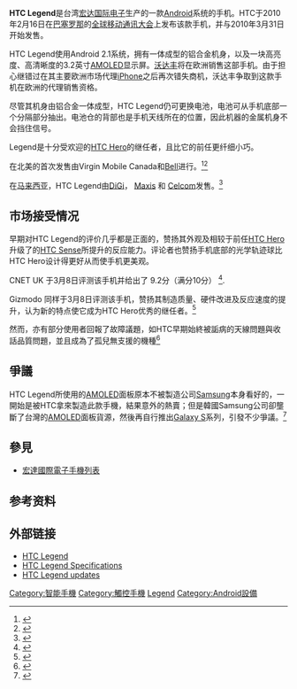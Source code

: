 {{Infobox Mobile
| name = HTC Legend
| image =
| imagesize =
| image2 =
| manufacturer = [[HTC|HTC]]
| predecessor  = [[HTC_Hero|HTC Hero]]
| successor    = [[HTC_Salsa|HTC Salsa]]
| carrier =
| available =April 1, 2010
| os    =[[Android|Android]] 2.1或2.2 带 [[HTC_Sense|HTC Sense]]
| screen =320 × 480 [[pixel|px]], {{convert|3.2|in|mm|abbr=on}}, [[HVGA|HVGA]], [[AMOLED|AMOLED]]
| exterior_screen =
| ringtone =
| music =
| camera =5 [[pixel#Megapixel|megapixel]] 带有 [[自动对焦|自动对焦]]。宽屏照片捕捉及地理信息标记
| memory =384 [[Megabyte|MB]] [[随机存取存储器|RAM]]<br />512 [[Megabyte|MB]] [[只读存储器|ROM]]
| networks =
| battery =1300 [[mAh|mAh]]<br />可充电[[锂电池|锂电池]]
| connectivity =[[Wi-Fi|Wi-Fi]] (802.11 b/g)， [[Bluetooth|蓝牙2.1]]及增强数据传输技术， [[GSM|GSM 850 900 1800 1900]] MHz [[HSPA|HSPA]]/[[WCDMA|WCDMA]] 900 2100 MHz, [[GPS|GPS]]
| size =
| form = [[Bar_(form)|Slate]] [[smartphone|smartphone]]
| weight ={{convert|126|g|oz|abbr=on}} <ref>{{cite news | title=HTC Legend Specification | url=http://www.htc.com/www/product/legend/specification.html | deadurl=yes | archiveurl=https://web.archive.org/web/20101230013207/http://www.htc.com/www/product/legend/specification.html | archivedate=2010-12-30 | accessdate=2010-07-17 }}</ref>
}}

'''HTC Legend'''是台湾[[宏达国际电子|宏达国际电子]]生产的一款[[Android|Android]]系统的手机。HTC于2010年2月16日在[[巴塞罗那|巴塞罗那]]的[[全球移动通讯大会|全球移动通讯大会]]上发布该款手机，并与2010年3月31日开始发售。

HTC Legend使用Android 2.1系统，拥有一体成型的铝合金机身，以及一块高亮度、高清晰度的3.2英寸[[AMOLED|AMOLED]]显示屏。[[沃达丰|沃达丰]]将在欧洲销售这部手机。由于担心继错过在其主要欧洲市场代理[[iPhone|iPhone]]之后再次错失商机，沃达丰争取到这款手机在欧洲的代理销售资格。

尽管其机身由铝合金一体成型，HTC Legend仍可更换电池，电池可从手机底部一个分隔部分抽出。电池仓的背部也是手机天线所在的位置，因此机器的金属机身不会挡住信号。

Legend是十分受欢迎的[[HTC_Hero|HTC Hero]]的继任者，且比它的前任更纤细小巧。

在北美的首次发售由Virgin Mobile Canada和[[Bell|Bell]]进行。<ref name="MJtechno.ca">{{Cite web |url=http://www.maximejohnson.com/techno/2010/06/htc-legend-debarque-chez-virgin-mobile-avant-bell/ |title=存档副本 |accessdate=2010-07-17 |archive-date=2010-06-16 |archive-url=https://web.archive.org/web/20100616034348/http://www.maximejohnson.com/techno/2010/06/htc-legend-debarque-chez-virgin-mobile-avant-bell/ |dead-url=no }}</ref><ref name="Engadget">{{Cite web |url=http://www.engadget.com/2010/06/11/htc-legend-debuts-on-virgin-mobile-in-canada-glances-furtively/ |title=存档副本 |accessdate=2010-07-17 |archive-date=2010-08-13 |archive-url=https://web.archive.org/web/20100813155157/http://www.engadget.com/2010/06/11/htc-legend-debuts-on-virgin-mobile-in-canada-glances-furtively/ |dead-url=no }}</ref>

在[[马来西亚|马来西亚]]，HTC Legend由[[DiGi|DiGi]]， [[Maxis|Maxis]] 和 [[Celcom|Celcom]]发售。<ref name="SoyaCincau">{{Cite web |url=http://www.soyacincau.com/2010/04/15/the-new-dg-smart-plan-hearts-android/ |title=存档副本 |accessdate=2010-07-17 |archive-date=2010-07-24 |archive-url=https://web.archive.org/web/20100724224804/http://www.soyacincau.com/2010/04/15/the-new-dg-smart-plan-hearts-android/ |dead-url=no }}</ref>

== 市场接受情况 ==

早期对HTC Legend的评价几乎都是正面的，赞扬其外观及相较于前任[[HTC_Hero|HTC Hero]]升级了的[[HTC_Sense|HTC Sense]]所提升的反应能力。评论者也赞扬手机底部的光学轨迹球比HTC Hero设计得更好从而使手机更美观。

CNET UK 于3月8日评测该手机并给出了 9.2分（满分10分） <ref name="CNET Review">{{cite news | author= | url=http://reviews.cnet.co.uk/mobiles/0,39030106,49305224,00.htm | title=HTC Legend Review | work=[[Flora_Graham|Flora Graham]] | publisher=[[CNET_UK|CNET UK]] | date=March 8, 2010 | access-date=2010-07-17 | archive-url=https://web.archive.org/web/20100312075635/http://reviews.cnet.co.uk/mobiles/0,39030106,49305224,00.htm | archive-date=2010-03-12 | dead-url=yes }}</ref>.

Gizmodo 同样于3月8日评测该手机，赞扬其制造质量、硬件改进及反应速度的提升，认为新的特点使它成为HTC Hero优秀的继任者。<ref name="Gizmodo Review">{{Cite web |url=http://gizmodo.com/5488019/htc-legend-review-frankly-it-feels-expensive |title=存档副本 |accessdate=2010-07-17 |archive-date=2010-07-22 |archive-url=https://web.archive.org/web/20100722053420/http://gizmodo.com/5488019/htc-legend-review-frankly-it-feels-expensive |dead-url=no }}</ref>

然而，亦有部分使用者回報了故障議題，如HTC早期始終被詬病的天線問題與收話品質問題，並且成為了孤兒無支援的機種<ref name="VODAFONE-UK">{{cite web |url=http://forum.vodafone.co.uk/t5/HTC/HTC-Legend-Antenna-issue/td-p/391537 |title=存档副本 |accessdate=2012-07-15 |deadurl=yes |archiveurl=https://web.archive.org/web/20121209124139/http://forum.vodafone.co.uk/t5/HTC/HTC-Legend-Antenna-issue/td-p/391537 |archivedate=2012-12-09 }}</ref>

== 爭議 ==

HTC Legend所使用的[[AMOLED|AMOLED]]面板原本不被製造公司[[Samsung|Samsung]]本身看好的，一開始是被HTC拿來製造此款手機，結果意外的熱賣；但是韓國Samsung公司卻壟斷了台灣的[[AMOLED|AMOLED]]面板貨源，然後再自行推出[[Galaxy_S|Galaxy S]]系列，引發不少爭議。<ref>{{Cite web |url=http://www.moneydj.com/kmdj/opinion/opinionviewer.aspx?a=6b36e611-4a1b-40ff-b79c-06d748a671a2 |title=三星發動戰爭 要把台灣供應鏈打趴--- 拒買韓國貨 |access-date=2015-08-19 |archive-url=https://web.archive.org/web/20160306100919/http://www.moneydj.com/kmdj/opinion/opinionviewer.aspx?a=6b36e611-4a1b-40ff-b79c-06d748a671a2 |archive-date=2016-03-06 |dead-url=yes }}</ref>


== 參見 ==
* [[宏達國際電子手機列表|宏達國際電子手機列表]]

== 参考资料 ==
{{reflist}}

== 外部链接 ==
* [http://www.forsejt.dk/anmeldelse/htc-legend-2/ HTC Legend]{{Wayback|url=http://www.forsejt.dk/anmeldelse/htc-legend-2/ |date=20100709231828 }}
* [https://web.archive.org/web/20101229122604/http://www.htc.com/www/product/legend/overview.html HTC Legend Specifications]
* [https://web.archive.org/web/20100723014023/http://www.htclegendforum.com/ HTC Legend updates]
{{HTC Phones A Series}}
{{Android}}
[[Category:智能手機|Category:智能手機]]
[[Category:觸控手機|Category:觸控手機]]
[[Category:宏達電手機|Legend]]
[[Category:Android設備|Category:Android設備]]